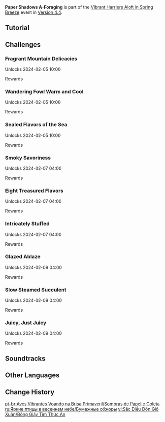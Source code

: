{{Event Tabs
|subpage1 = Paper Shadows A-Foraging
|subpage2 = Joyful Beasts and Their Auspices
|subpage3 = Iridescent Cloud-Striding
|subpage4 = Friends at the Doorstep
}}
{{Event
|name              = Paper Shadows A-Foraging
|image             = Paper Shadows A-Foraging.png
|type              = Sub
|time_known        = yes
|time_start        = 2024-02-05 10:00:00
|time_end          = 2024-02-26 03:59:59
}}
{{Description|On the bustling streets of [[Liyue Harbor]], a painter is preparing "paper cutouts." In the story, [[Guoba]] and [[Yuegui]] are looking for ingredients to cook up something delicious together...}}
'''Paper Shadows A-Foraging''' is part of the [[Vibrant Harriers Aloft in Spring Breeze]] event in [[Version 4.4]].

==Tutorial==
{{Tutorial
|image1 = Tutorial Vibrant Harriers Aloft in Spring Breeze Paper Shadows A-Foraging 1.png
|text1  = Press the relevant buttons or use the movement keys to consume movement points and guide Guoba and Yuegui. Hold the button to move continuously.<br>The challenge will be deemed a success once all characters have reached the ingredient's position.
|image2 = Tutorial Vibrant Harriers Aloft in Spring Breeze Paper Shadows A-Foraging 2.png
|text2  = Each move of the starting point cart or boxes within the stage will be recorded. Use the Recall function to restore the stage layout to its previously recorded state. {{Color|#ffcc33|It can be used 3 times consecutively}}.
|image3 = Tutorial Vibrant Harriers Aloft in Spring Breeze Paper Shadows A-Foraging 3.png
|text3  = When Guoba or Yuegui leave the starting point cart, the areas they pass through will be marked. Marked areas will be deemed inaccessible. Returning along the marked path will restore moves consumed.
|image4 = Tutorial Vibrant Harriers Aloft in Spring Breeze Paper Shadows A-Foraging 4.png
|text4  = Press the portrait(s) or use the number keys to switch the character you are controlling.<br>In stages where Yuegui and Guoba are both present, you must guide them both to the ingredient's position for the challenge to be deemed a success.d
}}

==Challenges==
===Fragrant Mountain Delicacies===
{{Description|The aroma of a valuable fungus like Matsutake permeates and blends perfectly with the flavors of all manner of ingredients, causing the resultant dish to radiate flavor...<br>Guoba is very sensitive to the scent of Matsutake. Unfortunately, his small hands are ill-suited to the task of gathering said shrooms.}}
Unlocks 2024-02-05 10:00

;Rewards
{{Card List|delim=;|Primogem*20;Festive Fever (Vibrant Harriers Aloft in Spring Breeze)*50;Mora*30,000;Agnidus Agate Fragment*3}}

===Wandering Fowl Warm and Cool===
{{Description|The cooling properties of aquatic avian meat can lend a unique flavor to dishes, and that is also the highest priority of this dish...<br>You've heard that Yuegui has learned the tricks of processing aquatic birds by watching Yaoyao assist others in the kitchen.}}
Unlocks 2024-02-05 10:00

;Rewards
{{Card List|delim=;|Primogem*20;Festive Fever (Vibrant Harriers Aloft in Spring Breeze)*50;Mora*30,000;Varunada Lazurite Fragment*3}}

===Sealed Flavors of the Sea===
{{Description|The flavor locked within various forms of seafood can grant all manner of layered flavors to a dish, making for fine meals to remember...<br>Guoba has amassed quite a store of knowledge on how to catch fish from following Xiangling to capture fresh crabs. Now, if only there was a fishing rod or net purpose-built for his use, that would be lovely indeed.}}
Unlocks 2024-02-05 10:00

;Rewards
{{Card List|delim=;|Primogem*20;Festive Fever (Vibrant Harriers Aloft in Spring Breeze)*50;Mora*30,000;Nagadus Emerald Fragment*3}}

===Smoky Savoriness===
{{Description|Ham has a unique texture, with the salty fragrance contained within titillating the tasters' taste buds...<br>Ham has a seat at the table of cuisines both mild and spicy. They say that both Guoba and Yuegui are fond of this ingredient...}}
Unlocks 2024-02-07 04:00

;Rewards
{{Card List|delim=;|Primogem*20;Festive Fever (Vibrant Harriers Aloft in Spring Breeze)*50;Mora*30,000;Vajrada Amethyst Fragment*3}}

===Eight Treasured Flavors===
{{Description|The ingredients and spices have been chopped into many pieces, boiled, and seasoned before being mixed together to make the stuffing, thus constituting the Eight Treasures...<br>Neither Guoba nor Yuegui is particularly good at using kitchen knives, so some extra ingredients should be prepared...}}
Unlocks 2024-02-07 04:00

;Rewards
{{Card List|delim=;|Primogem*20;Festive Fever (Vibrant Harriers Aloft in Spring Breeze)*50;Mora*30,000;Vayuda Turquoise Fragment*3}}

===Intricately Stuffed===
{{Description|Deboned aquatic birds are used as a vessel into which rich ingredients are poured before being tied down tightly with twine, such that a special cooking process may be used...<br>Since Guoba and Yuegui are making this dish for themselves, some extra Ham is in order, so that they, who are customer and chef both, will be satisfied!}}
Unlocks 2024-02-07 04:00

;Rewards
{{Card List|delim=;|Primogem*20;Festive Fever (Vibrant Harriers Aloft in Spring Breeze)*50;Mora*30,000;Shivada Jade Fragment*3}}

===Glazed Ablaze===
{{Description|The aquatic bird has caramel smeared on it after being slightly boiled and blanched, before being fried in boiling oil to achieve a golden Mora-like glow, all the better for it to accommodate all that Eight Treasure filling. Its aroma floods the senses as we speak...<br>If Guoba's allowed to eat as much as he likes, he can eat twice the amount the average customer can!}}
Unlocks 2024-02-09 04:00

;Rewards
{{Card List|delim=;|Primogem*20;Festive Fever (Vibrant Harriers Aloft in Spring Breeze)*50;Mora*30,000;Prithiva Topaz Fragment*3}}

===Slow Steamed Succulent===
{{Description|One extracts the now flagrantly flavorful fried bird, before adding various condiments to it and steaming it in a cage to bring out the deep aromas of the myriad ingredients and harmonize them...<br>The meticulous Yuegui will prepare another serving of ingredients before the dish is complete, which will form a key part of the final step...}}
Unlocks 2024-02-09 04:00

;Rewards
{{Card List|delim=;|Primogem*20;Festive Fever (Vibrant Harriers Aloft in Spring Breeze)*50;Mora*30,000;Hero's Wit*6}}

===Juicy, Just Juicy===
{{Description|Now that the Eight Treasure bird is ready, it's time to plate up! The juice created from the steaming process is of the utmost importance, and so it must be boiled, then thickened, to produce a gravy that blends freshness and flavor. Then, pour it out over the dish, and voila, this Eight-Treasure Duck is ready to go!<br>If you share Guoba and Yuegui's palate, you might even add a suitable amount of fresh ingredients into the steeping soup to modify its taste to suit different customers!12}}
Unlocks 2024-02-09 04:00

;Rewards
{{Card List|delim=;|Primogem*20;Festive Fever (Vibrant Harriers Aloft in Spring Breeze)*50;Recipe: Eight-Treasure Duck*1;Hero's Wit*6}}

==Soundtracks==
{{Soundtracks by Category Table|type=eventgameplay}}

==Other Languages==
{{Other Languages
|en      = Paper Shadows A-Foraging
|zhs     = 纸影寻肴
|zhs_rm  = 
|zht     = 紙影尋餚
|zht_rm  = 
|zh_tl   = 
|ja      = 佳肴を求める紙の旅
|ja_rm   = 
|ja_tl   = 
|ko      = 종이 속 미식 여행
|ko_rm   = 
|ko_tl   = 
|es      = Gastrosombras de papel
|es_tl   = Paper Gastroshadows
|fr      = Gloutombre de papier
|fr_tl   = Paper Shadow-Glutton
|ru      = Бумажные обжоры
|ru_tl   = Paper Gluttons
|th      = เงาสะท้อนย้อนเรื่องราว
|th_rm   = 
|th_tl   = 
|vi      = Bóng Giấy Tìm Thức Ăn
|vi_tl   = 
|de      = Papierfiguren-Zutatensuche
|de_tl   = Paper Figure Ingredient Search
|id      = Berburu Pangan Menyusur Kertas
|id_tl   = 
|pt      = Sombras de Papel e Coleta
|pt_tl   = 
|tr      = Kağıttan Gölge Toplayıcılığı
|tr_tl   = 
|it      = A caccia tra ombre di carta
|it_tl   = 
}}

==Change History==
{{Change History|4.4}}

[[pt-br:Aves Vibrantes Voando na Brisa Primaveril/Sombras de Papel e Coleta]]
[[ru:Яркие птицы в весеннем небе/Бумажные обжоры]]
[[vi:Sắc Diều Đón Gió Xuân/Bóng Giấy Tìm Thức Ăn]]